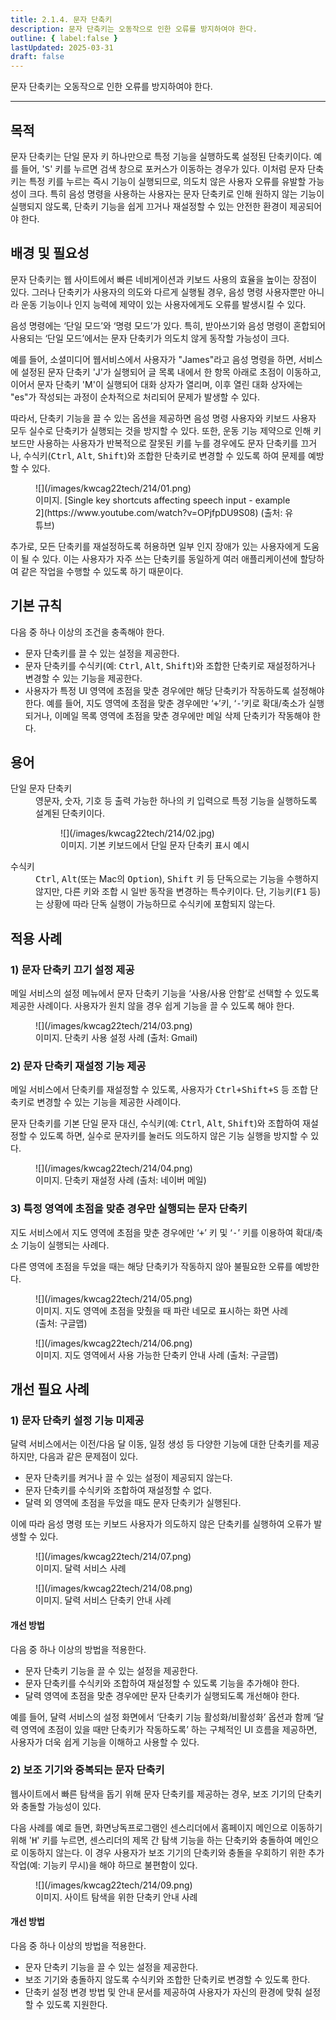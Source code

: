 ```yaml
---
title: 2.1.4. 문자 단축키
description: 문자 단축키는 오동작으로 인한 오류를 방지하여야 한다.
outline: { label:false }
lastUpdated: 2025-03-31
draft: false
---
```


문자 단축키는 오동작으로 인한 오류를 방지하여야 한다.
* * *

## 목적
문자 단축키는 단일 문자 키 하나만으로 특정 기능을 실행하도록 설정된 단축키이다. 예를 들어, '<kbd>S</kbd>' 키를 누르면 검색 창으로 포커스가 이동하는 경우가 있다. 이처럼 문자 단축키는 특정 키를 누르는 즉시 기능이 실행되므로, 의도치 않은 사용자 오류를 유발할 가능성이 크다. 특히 음성 명령을 사용하는 사용자는 문자 단축키로 인해 원하지 않는 기능이 실행되지 않도록, 단축키 기능을 쉽게 끄거나 재설정할 수 있는 안전한 환경이 제공되어야 한다.

##	배경 및 필요성
문자 단축키는 웹 사이트에서 빠른 네비게이션과 키보드 사용의 효율을 높이는 장점이 있다. 그러나 단축키가 사용자의 의도와 다르게 실행될 경우, 음성 명령 사용자뿐만 아니라 운동 기능이나 인지 능력에 제약이 있는 사용자에게도 오류를 발생시킬 수 있다.

음성 명령에는 ‘단일 모드’와 ‘명령 모드’가 있다. 특히, 받아쓰기와 음성 명령이 혼합되어 사용되는 ‘단일 모드’에서는 문자 단축키가 의도치 않게 동작할 가능성이 크다.

예를 들어, 소셜미디어 웹서비스에서 사용자가 "James"라고 음성 명령을 하면, 서비스에 설정된 문자 단축키 'J'가 실행되어 글 목록 내에서 한 항목 아래로 초점이 이동하고, 이어서 문자 단축키 'M'이 실행되어 대화 상자가 열리며, 이후 열린 대화 상자에는 "es"가 작성되는 과정이 순차적으로 처리되어 문제가 발생할 수 있다.

따라서, 단축키 기능을 끌 수 있는 옵션을 제공하면 음성 명령 사용자와 키보드 사용자 모두 실수로 단축키가 실행되는 것을 방지할 수 있다. 또한, 운동 기능 제약으로 인해 키보드만 사용하는 사용자가 반복적으로 잘못된 키를 누를 경우에도 문자 단축키를 끄거나, 수식키(<kbd>Ctrl</kbd>, <kbd>Alt</kbd>, <kbd>Shift</kbd>)와 조합한 단축키로 변경할 수 있도록 하여 문제를 예방할 수 있다.

<figure>
	![](/images/kwcag22tech/214/01.png)
	<figcaption>이미지.  [Single key shortcuts affecting speech input - example 2](https://www.youtube.com/watch?v=OPjfpDU9S08) (출처: 유튜브)</figcaption>
</figure>

추가로, 모든 단축키를 재설정하도록 허용하면 일부 인지 장애가 있는 사용자에게 도움이 될 수 있다. 이는 사용자가 자주 쓰는 단축키를 동일하게 여러 애플리케이션에 할당하여 같은 작업을 수행할 수 있도록 하기 때문이다.

##	기본 규칙
다음 중 하나 이상의 조건을 충족해야 한다.
- 문자 단축키를 끌 수 있는 설정을 제공한다.
- 문자 단축키를 수식키(예: <kbd>Ctrl</kbd>, <kbd>Alt</kbd>, <kbd>Shift</kbd>)와 조합한 단축키로 재설정하거나 변경할 수 있는 기능을 제공한다.
- 사용자가 특정 UI 영역에 초점을 맞춘 경우에만 해당 단축키가 작동하도록 설정해야 한다. 예를 들어, 지도 영역에 초점을 맞춘 경우에만 ‘<kbd>+</kbd>’키, ‘<kbd>-</kbd>’키로 확대/축소가 실행되거나, 이메일 목록 영역에 초점을 맞춘 경우에만 메일 삭제 단축키가 작동해야 한다.

## 용어
<dl>
	<dt>단일 문자 단축키</dt>
	<dd>
		영문자, 숫자, 기호 등 출력 가능한 하나의 키 입력으로 특정 기능을 실행하도록 설계된 단축키이다.
		<figure>
			![](/images/kwcag22tech/214/02.jpg)
			<figcaption>이미지. 기본 키보드에서 단일 문자 단축키 표시 예시</figcaption>
		</figure>
	</dd>
	<dt>수식키</dt>
	<dd><kbd>Ctrl</kbd>, <kbd>Alt</kbd>(또는 Mac의 <kbd>Option</kbd>), <kbd>Shift</kbd> 키 등 단독으로는 기능을 수행하지 않지만, 다른 키와 조합 시 일반 동작을 변경하는 특수키이다. 단, 기능키(<kbd>F1</kbd> 등)는 상황에 따라 단독 실행이 가능하므로 수식키에 포함되지 않는다.</dd>
</dl>

## 적용 사례
### 1)	문자 단축키 끄기 설정 제공
메일 서비스의 설정 메뉴에서 문자 단축키 기능을 ‘사용/사용 안함’로 선택할 수 있도록 제공한 사례이다. 사용자가 원치 않을 경우 쉽게 기능을 끌 수 있도록 해야 한다.

<figure>
	![](/images/kwcag22tech/214/03.png)
	<figcaption>이미지. 단축키 사용 설정 사례 (출처: Gmail)</figcaption>
</figure>

### 2)	문자 단축키 재설정 기능 제공
메일 서비스에서 단축키를 재설정할 수 있도록, 사용자가 <kbd>Ctrl+Shift+S</kbd> 등 조합 단축키로 변경할 수 있는 기능을 제공한 사례이다.

문자 단축키를 기본 단일 문자 대신, 수식키(예: <kbd>Ctrl</kbd>, <kbd>Alt</kbd>, <kbd>Shift</kbd>)와 조합하여 재설정할 수 있도록 하면, 실수로 문자키를 눌러도 의도하지 않은 기능 실행을 방지할 수 있다.

<figure>
	![](/images/kwcag22tech/214/04.png)
	<figcaption>이미지. 단축키 재설정 사례 (출처: 네이버 메일)</figcaption>
</figure>

### 3)	특정 영역에 초점을 맞춘 경우만 실행되는 문자 단축키
지도 서비스에서 지도 영역에 초점을 맞춘 경우에만 ‘<kbd>+</kbd>’ 키 및 ‘<kbd>-</kbd>’ 키를 이용하여 확대/축소 기능이 실행되는 사례다. 

다른 영역에 초점을 두었을 때는 해당 단축키가 작동하지 않아 불필요한 오류를 예방한다.

<figure>
	![](/images/kwcag22tech/214/05.png)
	<figcaption>이미지. 지도 영역에 초점을 맞췄을 때 파란 네모로 표시하는 화면 사례 (출처: 구글맵)</figcaption>
</figure>

<figure>
	![](/images/kwcag22tech/214/06.png)
	<figcaption>이미지. 지도 영역에서 사용 가능한 단축키 안내 사례 (출처: 구글맵)</figcaption>
</figure>

## 개선 필요 사례

### 1)	문자 단축키 설정 기능 미제공 
달력 서비스에서는 이전/다음 달 이동, 일정 생성 등 다양한 기능에 대한 단축키를 제공하지만, 다음과 같은 문제점이 있다.
- 문자 단축키를 켜거나 끌 수 있는 설정이 제공되지 않는다.
- 문자 단축키를 수식키와 조합하여 재설정할 수 없다.
- 달력 외 영역에 초점을 두었을 때도 문자 단축키가 실행된다.

이에 따라 음성 명령 또는 키보드 사용자가 의도하지 않은 단축키를 실행하여 오류가 발생할 수 있다.

<figure>
	![](/images/kwcag22tech/214/07.png)
	<figcaption>이미지. 달력 서비스 사례</figcaption>
</figure>

<figure>
	![](/images/kwcag22tech/214/08.png)
	<figcaption>이미지. 달력 서비스 단축키 안내 사례</figcaption>
</figure>

#### 개선 방법
다음 중 하나 이상의 방법을 적용한다.
- 문자 단축키 기능을 끌 수 있는 설정을 제공한다.
- 문자 단축키를 수식키와 조합하여 재설정할 수 있도록 기능을 추가해야 한다.
- 달력 영역에 초점을 맞춘 경우에만 문자 단축키가 실행되도록 개선해야 한다.

예를 들어, 달력 서비스의 설정 화면에서 ‘단축키 기능 활성화/비활성화’ 옵션과 함께 ‘달력 영역에 초점이 있을 때만 단축키가 작동하도록’ 하는 구체적인 UI 흐름을 제공하면, 사용자가 더욱 쉽게 기능을 이해하고 사용할 수 있다.

### 2)	보조 기기와 중복되는 문자 단축키
웹사이트에서 빠른 탐색을 돕기 위해 문자 단축키를 제공하는 경우, 보조 기기의 단축키와 충돌할 가능성이 있다.

다음 사례를 예로 들면, 화면낭독프로그램인 센스리더에서 홈페이지 메인으로 이동하기 위해 '<kbd>H</kbd>' 키를 누르면, 센스리더의 제목 간 탐색 기능을 하는 단축키와 충돌하여 메인으로 이동하지 않는다. 이 경우 사용자가 보조 기기의 단축키와 충돌을 우회하기 위한 추가 작업(예: 기능키 무시)을 해야 하므로 불편함이 있다.

<figure>
	![](/images/kwcag22tech/214/09.png)
	<figcaption>이미지. 사이트 탐색을 위한 단축키 안내 사례</figcaption>
</figure>

#### 개선 방법
다음 중 하나 이상의 방법을 적용한다.
- 문자 단축키 기능을 끌 수 있는 설정을 제공한다.
- 보조 기기와 충돌하지 않도록 수식키와 조합한 단축키로 변경할 수 있도록 한다.
- 단축키 설정 변경 방법 및 안내 문서를 제공하여 사용자가 자신의 환경에 맞춰 설정할 수 있도록 지원한다.
